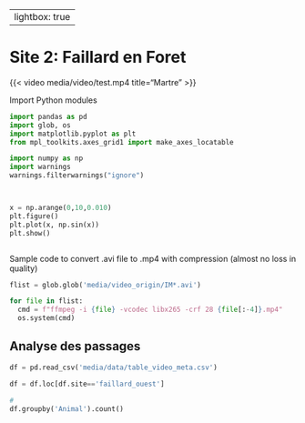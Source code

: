 
---
lightbox: true
---

# Site 2: Faillard en Foret


{{< video media/video/test.mp4 title="Martre" >}}

Import Python modules
```python
import pandas as pd 
import glob, os
import matplotlib.pyplot as plt
from mpl_toolkits.axes_grid1 import make_axes_locatable

import numpy as np
import warnings
warnings.filterwarnings("ignore")



x = np.arange(0,10,0.010)
plt.figure()
plt.plot(x, np.sin(x))
plt.show()



```
Sample code to convert .avi file to .mp4 with compression (almost no loss in quality)



```python
flist = glob.glob('media/video_origin/IM*.avi')

for file in flist:
  cmd = f"ffmpeg -i {file} -vcodec libx265 -crf 28 {file[:-4]}.mp4"
  os.system(cmd)
```

## Analyse des passages

```python
df = pd.read_csv('media/data/table_video_meta.csv')

df = df.loc[df.site=='faillard_ouest']

# 
df.groupby('Animal').count()
```


